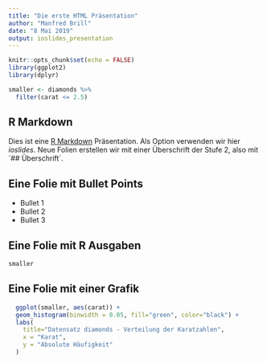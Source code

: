 ```yaml
---
title: "Die erste HTML Präsentation"
author: "Manfred Brill"
date: "8 Mai 2019"
output: ioslides_presentation
---
```


```r
knitr::opts_chunk$set(echo = FALSE)
library(ggplot2)
library(dplyr)

smaller <- diamonds %>%
  filter(carat <= 2.5)
```

## R Markdown

Dies ist eine [R Markdown](http://rmarkdown.rstudio.com) Präsentation. Als Option verwenden wir hier *ioslides*. Neue Folien erstellen wir
mit einer Überschrift der Stufe 2, also mit 
´## Überschrift´.

## Eine Folie mit Bullet Points

- Bullet 1
- Bullet 2
- Bullet 3

## Eine Folie mit R Ausgaben

```r
smaller
```

## Eine Folie mit einer Grafik

```r
  ggplot(smaller, aes(carat)) +
  geom_histogram(binwidth = 0.05, fill="green", color="black") +
  labs(
    title="Datensatz diamonds - Verteilung der Karatzahlen",
    x = "Karat",
    y = "Absolute Häufigkeit"
  )
```

